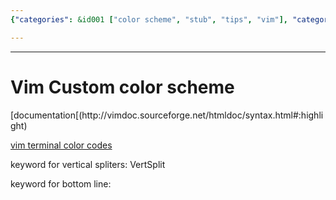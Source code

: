 ```yaml
---
{"categories": &id001 ["color scheme", "stub", "tips", "vim"], "category": "Text Editors", "date": "2023-12-22 23:52:59", "description": "This text provides a guide on how to create a personalized color scheme for Vim, a widely-used text editor. It offers recommendations on utilizing documentation resources for syntax highlighting and also includes details about terminal color codes and keywords specific to vertical splitters and the bottom line in Vim.", "tags": *id001, "title": "Vim Custom color scheme"}

---
```


------

# Vim Custom color scheme

[documentation[(http://vimdoc.sourceforge.net/htmldoc/syntax.html#:highlight)

[vim terminal color codes](https://www.ditig.com/256-colors-cheat-sheet)

keyword for vertical spliters:
VertSplit

keyword for bottom line:

